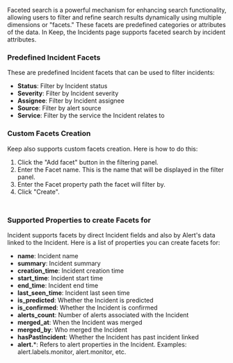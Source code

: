 Faceted search is a powerful mechanism for enhancing search functionality, allowing users to filter and refine search results dynamically using multiple dimensions or "facets." These facets are predefined categories or attributes of the data. In Keep, the Incidents page supports faceted search by incident attributes.

### Predefined Incident Facets
These are predefined Incident facets that can be used to filter incidents:
- **Status**: Filter by Incident status
- **Severity**: Filter by Incident severity
- **Assignee**: Filter by Incident assignee
- **Source**: Filter by alert source
- **Service**: Filter by the service the Incident relates to

### Custom Facets Creation
Keep also supports custom facets creation. Here is how to do this:
1. Click the "Add facet" button in the filtering panel.
2. Enter the Facet name. This is the name that will be displayed in the filter panel.
3. Enter the Facet property path the facet will filter by.
4. Click "Create".

<Frame width="100" height="200">
    <img height="10" src="/images/incidents/add_facet_for_incident.png" />
</Frame>

### Supported Properties to create Facets for
Incident supports facets by direct Incident fields and also by Alert's data linked to the Incident. Here is a list of properties you can create facets for:
- **name**: Incident name
- **summary**: Incident summary
- **creation_time**: Incident creation time
- **start_time**: Incident start time
- **end_time**: Incident end time
- **last_seen_time**: Incident last seen time
- **is_predicted**: Whether the Incident is predicted
- **is_confirmed**: Whether the Incident is confirmed
- **alerts_count**: Number of alerts associated with the Incident
- **merged_at**: When the Incident was merged
- **merged_by**: Who merged the Incident
- **hasPastIncident**: Whether the Incident has past incident linked
- **alert.***: Refers to alert properties in the Incident. Examples: alert.labels.monitor, alert.monitor, etc.
